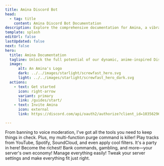 ```yaml
---
title: Amina Discord Bot
head:
  - tag: title
    content: Amina Discord Bot Documentation
description: Explore the comprehensive documentation for Amina, a vibrant and multifaceted Discord bot.
template: splash
editUrl: false
lastUpdated: false
next: false
hero:
  title: Amina Documentation
  tagline: Unlock the full potential of our dynamic, anime-inspired Discord companion.
  image:
      alt: An Amina's Logo
      dark: ../../images/starlight/screwfast_hero.svg
      light: ../../images/starlight/screwfast_hero_dark.svg
  actions:
    - text: Get started
      icon: right-arrow
      variant: primary
      link: /guides/start/
    - text: Invite Amina
      icon: external
      link: https://discord.com/api/oauth2/authorize?client_id=1035629678632915055

---
```



<CardGrid stagger>
  <Card title="Powerful Moderation" icon="fluent-color:shield-checkmark-28">
    From banning to voice moderation, I've got all the tools you need to keep things in check. Plus, my multi-function purge command is killer!
  </Card>

  <Card title="Lossless Music" icon="fluent-color:headphones-32">
    Play tracks from YouTube, Spotify, SoundCloud, and even apply cool filters. It's a party in here!
  </Card>

  <Card title="Economy System" icon="flat-color-icons:money-transfer">
    Become the richest! Bank commands, gambling, and more—your server's own economy!
  </Card>

  <Card title="Advanced Dashboard" icon="flat-color-icons:multiple-devices">
    Manage everything easily! Tweak your server settings and make everything fit just right.
  </Card>
</CardGrid>

